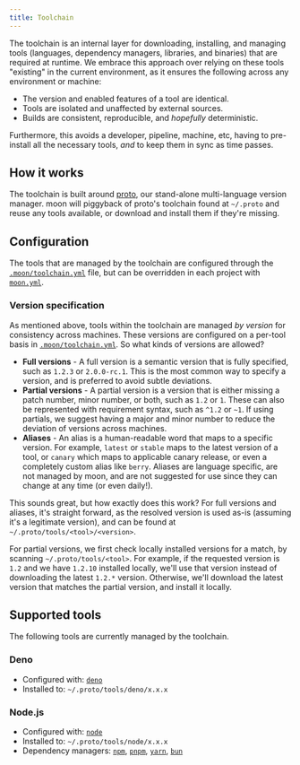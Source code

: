 ```yaml
---
title: Toolchain
---
```


The toolchain is an internal layer for downloading, installing, and managing tools (languages,
dependency managers, libraries, and binaries) that are required at runtime. We embrace this approach
over relying on these tools "existing" in the current environment, as it ensures the following
across any environment or machine:

- The version and enabled features of a tool are identical.
- Tools are isolated and unaffected by external sources.
- Builds are consistent, reproducible, and _hopefully_ deterministic.

Furthermore, this avoids a developer, pipeline, machine, etc, having to pre-install all the
necessary tools, _and_ to keep them in sync as time passes.

## How it works

The toolchain is built around [proto](/proto), our stand-alone multi-language version manager. moon
will piggyback of proto's toolchain found at `~/.proto` and reuse any tools available, or download
and install them if they're missing.

## Configuration

The tools that are managed by the toolchain are configured through the
[`.moon/toolchain.yml`](../config/toolchain) file, but can be overridden in each project with
[`moon.yml`](../config/project#toolchain).

### Version specification

As mentioned above, tools within the toolchain are managed _by version_ for consistency across
machines. These versions are configured on a per-tool basis in
[`.moon/toolchain.yml`](../config/toolchain). So what kinds of versions are allowed?

- **Full versions** - A full version is a semantic version that is fully specified, such as `1.2.3`
  or `2.0.0-rc.1`. This is the most common way to specify a version, and is preferred to avoid
  subtle deviations.
- **Partial versions** - A partial version is a version that is either missing a patch number, minor
  number, or both, such as `1.2` or `1`. These can also be represented with requirement syntax, such
  as `^1.2` or `~1`. If using partials, we suggest having a major and minor number to reduce the
  deviation of versions across machines.
- **Aliases** - An alias is a human-readable word that maps to a specific version. For example,
  `latest` or `stable` maps to the latest version of a tool, or `canary` which maps to applicable
  canary release, or even a completely custom alias like `berry`. Aliases are language specific, are
  not managed by moon, and are not suggested for use since they can change at any time (or even
  daily!).

This sounds great, but how exactly does this work? For full versions and aliases, it's straight
forward, as the resolved version is used as-is (assuming it's a legitimate version), and can be
found at `~/.proto/tools/<tool>/<version>`.

For partial versions, we first check locally installed versions for a match, by scanning
`~/.proto/tools/<tool>`. For example, if the requested version is `1.2` and we have `1.2.10`
installed locally, we'll use that version instead of downloading the latest `1.2.*` version.
Otherwise, we'll download the latest version that matches the partial version, and install it
locally.

## Supported tools

The following tools are currently managed by the toolchain.

### Deno

- Configured with: [`deno`](../config/toolchain#deno)
- Installed to: `~/.proto/tools/deno/x.x.x`

### Node.js

- Configured with: [`node`](../config/toolchain#node)
- Installed to: `~/.proto/tools/node/x.x.x`
- Dependency managers: [`npm`][pm], [`pnpm`][pm], [`yarn`][pm], [`bun`][pm]

[pm]: ../config/toolchain#npm-pnpm-yarn-bun
